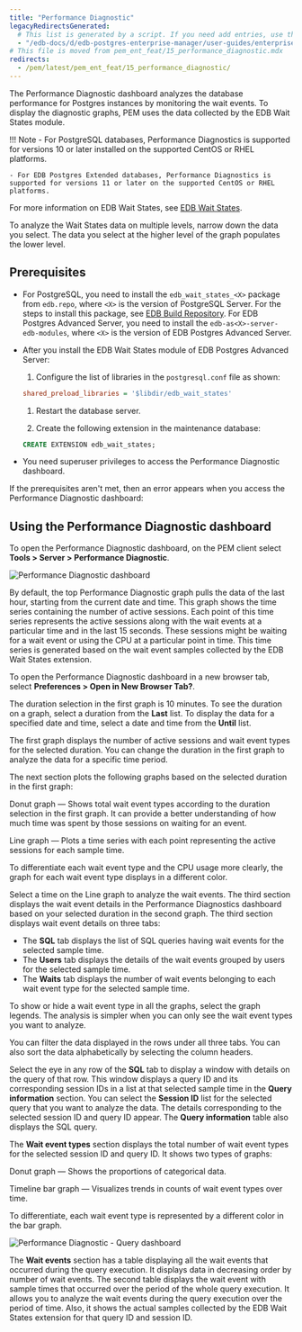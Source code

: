 ```yaml
---
title: "Performance Diagnostic"
legacyRedirectsGenerated:
  # This list is generated by a script. If you need add entries, use the `legacyRedirects` key.
  - "/edb-docs/d/edb-postgres-enterprise-manager/user-guides/enterprise-features-guide/8.0/performance_diagnostic.html"
# This file is moved from pem_ent_feat/15_performance_diagnostic.mdx
redirects:
  - /pem/latest/pem_ent_feat/15_performance_diagnostic/
---
```


The Performance Diagnostic dashboard analyzes the database performance for Postgres instances by monitoring the wait events. To display the diagnostic graphs, PEM uses the data collected by the EDB Wait States module.

!!! Note
    - For PostgreSQL databases, Performance Diagnostics is supported for versions 10 or later installed on the supported CentOS or RHEL platforms.

    - For EDB Postgres Extended databases, Performance Diagnostics is supported for versions 11 or later on the supported CentOS or RHEL platforms.

For more information on EDB Wait States, see [EDB Wait States](/epas/latest/epas_guide/13_performance_analysis_and_tuning/#edb-wait-states).

To analyze the Wait States data on multiple levels, narrow down the data you select. The data you select at the higher level of the graph populates the lower level.

## Prerequisites

- For PostgreSQL, you need to install the `edb_wait_states_<X>` package from `edb.repo`, where `<X>` is the version of PostgreSQL Server. For the steps to install this package, see [EDB Build Repository](https://repos.enterprisedb.com/). For EDB Postgres Advanced Server, you need to install the `edb-as<X>-server-edb-modules`, where `<X>` is the version of EDB Postgres Advanced Server.

- After you install the EDB Wait States module of EDB Postgres Advanced Server:
   1. Configure the list of libraries in the `postgresql.conf` file as shown:

   ```ini
   shared_preload_libraries = '$libdir/edb_wait_states'
   ```

   1. Restart the database server. 
   
   1. Create the following extension in the maintenance database:

   ```sql
   CREATE EXTENSION edb_wait_states;
   ```

-   You need superuser privileges to access the Performance Diagnostic dashboard.

If the prerequisites aren't met, then an error appears when you access the Performance Diagnostic dashboard:

## Using the Performance Diagnostic dashboard

To open the Performance Diagnostic dashboard, on the PEM client select **Tools > Server > Performance Diagnostic**.

![Performance Diagnostic dashboard](../images/performance_diagnostic_intro.png)

By default, the top Performance Diagnostic graph pulls the data of the last hour, starting from the current date and time. This graph shows the time series containing the number of active sessions. Each point of this time series represents the active sessions along with the wait events at a particular time and in the last 15 seconds. These sessions might be waiting for a wait event or using the CPU at a particular point in time. This time series is generated based on the wait event samples collected by the EDB Wait States extension.

To open the Performance Diagnostic dashboard in a new browser tab, select **Preferences > Open in New Browser Tab?**.

The duration selection in the first graph is 10 minutes. To see the duration on a graph, select a duration from the **Last** list. To display the data for a specified date and time, select a date and time from the **Until** list.

The first graph displays the number of active sessions and wait event types for the selected duration. You can change the duration in the first graph to analyze the data for a specific time period.

The next section plots the following graphs based on the selected duration in the first graph:

Donut graph &mdash; Shows total wait event types according to the duration selection in the first graph. It can provide a better understanding of how much time was spent by those sessions on waiting for an event.
   
Line graph &mdash; Plots a time series with each point representing the active sessions for each sample time.

To differentiate each wait event type and the CPU usage more clearly, the graph for each wait event type displays in a different color.

Select a time on the Line graph to analyze the wait events. The third section displays the wait event details in the Performance Diagnostics dashboard based on your selected duration in the second graph. The third section displays wait event details on three tabs:

-   The **SQL** tab displays the list of SQL queries having wait events for the selected sample time.
-   The **Users** tab displays the details of the wait events grouped by users for the selected sample time.
-   The **Waits** tab displays the number of wait events belonging to each wait event type for the selected sample time.

To show or hide a wait event type in all the graphs, select the graph legends. The analysis is simpler when you can only see the wait event types you want to analyze. 

You can filter the data displayed in the rows under all three tabs. You can also sort the data alphabetically by selecting the column headers.

Select the eye in any row of the **SQL** tab to display a window with details on the query of that row. This window displays a query ID and its corresponding session IDs in a list at that selected sample time in the **Query information** section. You can select the **Session ID** list for the selected query that you want to analyze the data. The details corresponding to the selected session ID and query ID appear. The **Query information** table also displays the SQL query.

The **Wait event types** section displays the total number of wait event types for the selected session ID and query ID. It shows two types of graphs:

Donut graph &mdash; Shows the proportions of categorical data.

Timeline bar graph &mdash; Visualizes trends in counts of wait event types over time.

To differentiate, each wait event type is represented by a different color in the bar graph.

![Performance Diagnostic - Query dashboard](../images/performance_diagnostic_query_dashboard.png)

The **Wait events** section has a table displaying all the wait events that occurred during the query execution. It displays data in decreasing order by number of wait events. The second table displays the wait event with sample times that occurred over the period of the whole query execution. It allows you to analyze the wait events during the query execution over the period of time. Also, it shows the actual samples collected by the EDB Wait States extension for that query ID and session ID.
